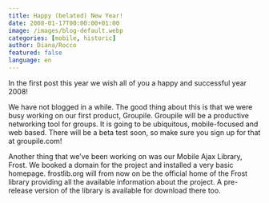 ```yaml
---
title: Happy (belated) New Year!
date: 2008-01-17T00:00:00+01:00
image: /images/blog-default.webp
categories: [mobile, historic]
author: Diana/Rocco
featured: false
language: en
---
```


<div class="entry-content">
In the first post this year we wish all of you a happy and successful year 2008!



We have not blogged in a while. The good thing about this is that we were busy working on our first product, Groupile. Groupile will be a productive networking tool for groups. It is going to be ubiquitous, mobile-focused and web based. There will be a beta test soon, so make sure you sign up for that at groupile.com!



Another thing that we’ve been working on was our Mobile Ajax Library, Frost. We booked a domain for the project and installed a very basic homepage. frostlib.org will from now on be the official home of the Frost library providing all the available information about the project. A pre-release version of the library is available for download there too.
</div>

